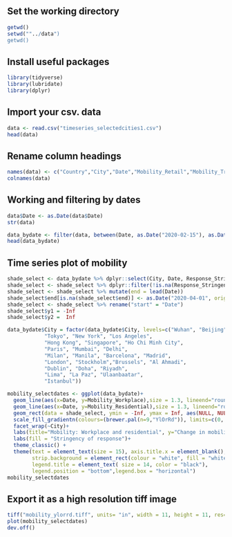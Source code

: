 
## Set the working directory

```r
getwd()
setwd(""../data")
getwd()
```

## Install useful packages 

```r
library(tidyverse)
library(lubridate)
library(dplyr)
```

## Import your csv. data

```r
data <- read.csv("timeseries_selectedcities1.csv")
head(data)
```

## Rename column headings

```r
names(data) <- c("Country","City","Date","Mobility_Retail","Mobility_Transit","Mobility_Workplace","Mobility_Residential","Response_Stringency")
colnames(data)
```

## Working and filtering by dates

```r
data$Date <- as.Date(data$Date)
str(data)
```

```r
data_bydate <- filter(data, between(Date, as.Date("2020-02-15"), as.Date("2020-04-01")))
head(data_bydate)
```

## Time series plot of mobility

```r
shade_select <- data_bydate %>% dplyr::select(City, Date, Response_Stringency)
shade_select <- shade_select %>% dplyr::filter(!is.na(Response_Stringency))
shade_select <- shade_select %>% mutate(end = lead(Date))
shade_select$end[is.na(shade_select$end)] <- as.Date("2020-04-01", origin="1970-01-01")
shade_select <- shade_select %>% rename("start" = "Date")
shade_select$y1 = -Inf
shade_select$y2 =  Inf

data_bydate$City = factor(data_bydate$City, levels=c("Wuhan", "Beijing", "Shanghai", 
            "Tokyo", "New York", "Los Angeles", 
            "Hong Kong", "Singapore", "Ho Chi Minh City",
            "Paris", "Mumbai", "Delhi",
            "Milan", "Manila", "Barcelona", "Madrid",
            "London", "Stockholm","Brussels", "Al Ahmadi",
            "Dublin", "Doha", "Riyadh",
            "Lima", "La Paz", "Ulaanbaatar",
            "Istanbul"))

mobility_selectdates <- ggplot(data_bydate)+
  geom_line(aes(x=Date, y=Mobility_Workplace),size = 1.3, lineend="round", linejoin="round", color="#74787b")+
  geom_line(aes(x=Date, y=Mobility_Residential),size = 1.3, lineend="round", linejoin="round", color="#000000")+
  geom_rect(data = shade_select, ymin = -Inf, ymax = Inf, aes(NULL, NULL, xmin = start, xmax = end, fill = Response_Stringency), alpha = .4)+
  scale_fill_gradientn(colours=(brewer.pal(n=9,"YlOrRd")), limits=c(0, 100))+
  facet_wrap(~City)+
  labs(title="Mobility: Workplace and residential", y="Change in mobility (%)", x="Date 2020")+
  labs(fill = "Stringency of response")+
  theme_classic() +
  theme(text = element_text(size = 15), axis.title.x = element_blank(), axis.text.x = element_text(angle = 90),
        strip.background = element_rect(colour = "white", fill = "white"),
        legend.title = element_text( size = 14, color = "black"), 
        legend.position = "bottom",legend.box = "horizontal")
mobility_selectdates
```

## Export it as a high resolution tiff image

```r
tiff("mobility_ylorrd.tiff", units= "in", width = 11, height = 11, res=300)
plot(mobility_selectdates)
dev.off()
```
